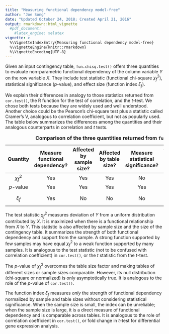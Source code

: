 ```yaml
---
title: "Measuring functional dependency model-free"
author: "Joe Song"
date: "Updated October 24, 2018; Created April 21, 2016"
output: rmarkdown::html_vignette
  #pdf_document:
    #latex_engine: xelatex
vignette: >
  %\VignetteIndexEntry{Measuring functional dependency model-free}
  %\VignetteEngine{knitr::rmarkdown}
  %\VignetteEncoding{UTF-8}
---
```


Given an input contingency table, `fun.chisq.test()` offers three quantities to evaluate non-parametric functional dependency of the column variable $Y$ on the row variable $X$. They include test statistic (functional chi-square $\chi^2_f$), statistical significance ($p$-value), and effect size (function index $\xi_f$). 

We explain their differences in analogy to those statistics returned from `cor.test()`, the R function for the test of correlation, and the $t$-test. We chose both tests because they are widely used and well understood. Another choice could be the Pearson's chi-square test plus a statistic called Cramer's V, analogous to correlation coefficient, but not as popularly used. The table below summarizes the differences among the quantities and their analogous counterparts in correlation and $t$ tests.

Table: **Comparison of the three quantities returned from `fun.chisq.test()`.**

----------------------------------------------------------------------------------
              Measure        Affected       Affected     Measure         Counterpart in                Counterpart in
              functional     by sample      by table     statistical     correlation                 two-sample
 Quantity     dependency?    size?          size?        significance?   test                         $t$-test
------------ -------------  ----------     -----------  --------------- ---------------             ---------------
$\chi^2_f$    Yes             Yes             Yes         No             $t$-statistic              $t$-statistic

$p$-value     Yes             Yes             Yes         Yes             $p$-value                   $p$-value

$\xi_f$       Yes             No              No          No             correlation coefficient      mean difference
----------------------------------------------------------------------------------

The test statistic $\chi^2_f$ measures deviation of $Y$ from a uniform distribution contributed by $X$. It is maximized when there is a functional relationship from $X$ to $Y$. This statistic is also affected by sample size and the size of the contingency table. It summarizes the strength of both functional dependency and support from the sample. A strong function supported by few samples may have equal $\chi^2_f$ to a weak function supported by many samples. It is analogous to the test statistic (not to be confused with correlation coefficient) in `cor.test()`, or the $t$ statistic from the $t$-test.

The $p$-value of $\chi^2_f$ overcomes the table size factor and making tables of different sizes or sample sizes comparable. However, its null distribution (chi-square or normalized) is only asymptotically true. It is analogous to the role of the $p$-value of `cor.test()`.

The function index $\xi_f$ measures *only* the strength of functional dependency normalized by sample and table sizes without considering statistical significance. When the sample size is small, the index can be unreliable; when the sample size is large, it is a direct measure of functional dependency and is comparable across tables. It is analogous to the role of correlation coefficient in `cor.test()`, or fold change in $t$-test for differential gene expression analysis.

